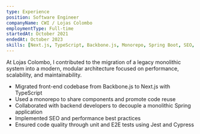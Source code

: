```yaml
---
type: Experience
position: Software Engineer
companyName: CWI / Lojas Colombo
employmentType: Full-time
startedAt: October 2021
endedAt: October 2023
skills: [Next.js, TypeScript, Backbone.js, Monorepo, Spring Boot, SEO, Jest, Cypress]
---
```


At Lojas Colombo, I contributed to the migration of a legacy monolithic system into a modern, modular architecture focused on performance, scalability, and maintainability.

- Migrated front-end codebase from Backbone.js to Next.js with TypeScript
- Used a monorepo to share components and promote code reuse
- Collaborated with backend developers to decouple a monolithic Spring application
- Implemented SEO and performance best practices
- Ensured code quality through unit and E2E tests using Jest and Cypress